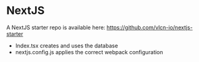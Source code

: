# NextJS

A NextJS starter repo is available here: https://github.com/vlcn-io/nextjs-starter

- Index.tsx creates and uses the database
- nextjs.config.js applies the correct webpack configuration